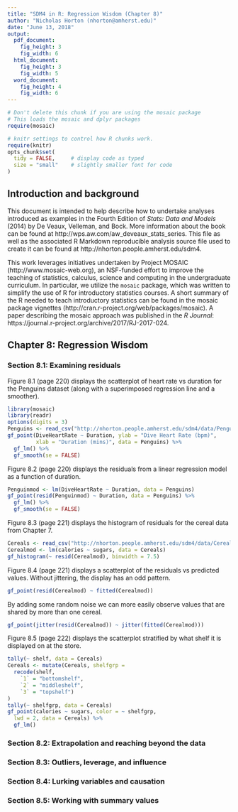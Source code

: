 ```yaml
---
title: "SDM4 in R: Regression Wisdom (Chapter 8)"
author: "Nicholas Horton (nhorton@amherst.edu)"
date: "June 13, 2018"
output: 
  pdf_document:
    fig_height: 3
    fig_width: 6
  html_document:
    fig_height: 3
    fig_width: 5
  word_document:
    fig_height: 4
    fig_width: 6
---
```



```r
# Don't delete this chunk if you are using the mosaic package
# This loads the mosaic and dplyr packages
require(mosaic)
```

```r
# knitr settings to control how R chunks work.
require(knitr)
opts_chunk$set(
  tidy = FALSE,     # display code as typed
  size = "small"    # slightly smaller font for code
)
```

## Introduction and background 

This document is intended to help describe how to undertake analyses introduced 
as examples in the Fourth Edition of *Stats: Data and Models* (2014) by De Veaux, Velleman, and Bock.
More information about the book can be found at http://wps.aw.com/aw_deveaux_stats_series.  This
file as well as the associated R Markdown reproducible analysis source file used to create it can be found at http://nhorton.people.amherst.edu/sdm4.

This work leverages initiatives undertaken by Project MOSAIC (http://www.mosaic-web.org), an NSF-funded effort to improve the teaching of statistics, calculus, science and computing in the undergraduate curriculum. In particular, we utilize the `mosaic` package, which was written to simplify the use of R for introductory statistics courses. A short summary of the R needed to teach introductory statistics can be found in the mosaic package vignettes (http://cran.r-project.org/web/packages/mosaic).
A paper describing the mosaic approach was published in the *R Journal*: https://journal.r-project.org/archive/2017/RJ-2017-024.


## Chapter 8: Regression Wisdom

### Section 8.1: Examining residuals


Figure 8.1 (page 220) displays the scatterplot of heart rate vs duration for the Penguins dataset (along with a superimposed regression line and a smoother).

```r
library(mosaic)
library(readr)
options(digits = 3)
Penguins <- read_csv("http://nhorton.people.amherst.edu/sdm4/data/Penguins.csv")
gf_point(DiveHeartRate ~ Duration, ylab = "Dive Heart Rate (bpm)", 
         xlab = "Duration (mins)", data = Penguins) %>%
  gf_lm() %>%
  gf_smooth(se = FALSE)
```

Figure 8.2 (page 220) displays the residuals from a linear regression model as a function of duration.

```r
Penguinmod <- lm(DiveHeartRate ~ Duration, data = Penguins)
gf_point(resid(Penguinmod) ~ Duration, data = Penguins) %>%
  gf_lm() %>%
  gf_smooth(se = FALSE)
```

Figure 8.3 (page 221) displays the histogram of residuals for the cereal data from Chapter 7.

```r
Cereals <- read_csv("http://nhorton.people.amherst.edu/sdm4/data/Cereals.csv")
Cerealmod <- lm(calories ~ sugars, data = Cereals)
gf_histogram(~ resid(Cerealmod), binwidth = 7.5)
```

Figure 8.4 (page 221) displays a scatterplot of the residuals vs predicted values.  Without jittering, the display has an odd pattern.

```r
gf_point(resid(Cerealmod) ~ fitted(Cerealmod))
```

By adding some random noise we can more easily observe values that are shared by more than one cereal.

```r
gf_point(jitter(resid(Cerealmod)) ~ jitter(fitted(Cerealmod)))
```

Figure 8.5 (page 222) displays the scatterplot stratified by what shelf it is displayed on at the store.

```r
tally(~ shelf, data = Cereals)
Cereals <- mutate(Cereals, shelfgrp = 
  recode(shelf,
    `1` = "bottomshelf",
    `2` = "middleshelf",
    `3` = "topshelf")
)
tally(~ shelfgrp, data = Cereals)
gf_point(calories ~ sugars, color = ~ shelfgrp, 
  lwd = 2, data = Cereals) %>%
  gf_lm()
```


### Section 8.2: Extrapolation and reaching beyond the data

### Section 8.3: Outliers, leverage, and influence

### Section 8.4: Lurking variables and causation

### Section 8.5: Working with summary values

